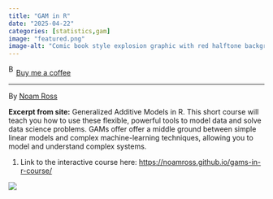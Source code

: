 ```yaml
---
title: "GAM in R"
date: "2025-04-22"
categories: [statistics,gam]
image: "featured.png"
image-alt: "Comic book style explosion graphic with red halftone background and yellow text that reads GAMs IN R by NOAM ROSS."
---
```


<link href="https://fonts.googleapis.com/css?family=Cookie" rel="stylesheet"><a class="bmc-button" target="_blank" href="https://www.buymeacoffee.com/JoscelinRocha">![Buy me a coffee](https://cdn.buymeacoffee.com/buttons/bmc-new-btn-logo.svg){alt="Buy me a coffee" width="15" height="21"}Buy me a coffee</a>

------------------------------------------------------------------------

By [Noam Ross](https://noamross.github.io/gams-in-r-course/)

**Excerpt from site:** Generalized Additive Models in R. This short course will teach you how to use these flexible, powerful tools to model data and solve data science problems. GAMs offer offer a middle ground between simple linear models and complex machine-learning techniques, allowing you to model and understand complex systems.

1.  Link to the interactive course here: <https://noamross.github.io/gams-in-r-course/>

![](featured.png){fig-alt="Comic book style explosion graphic with red halftone background and yellow text that reads GAMs IN R by NOAM ROSS."}
